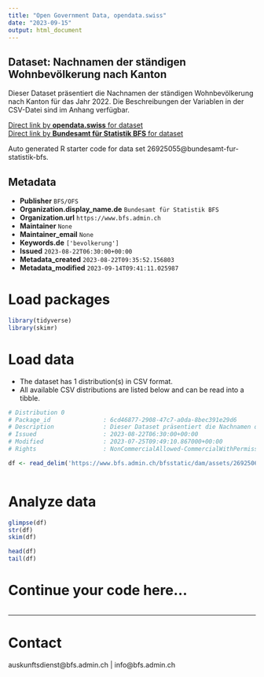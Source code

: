 ```yaml
---
title: "Open Government Data, opendata.swiss"
date: "2023-09-15"
output: html_document
---
```


## Dataset: Nachnamen der ständigen Wohnbevölkerung nach Kanton

Dieser Dataset präsentiert die Nachnamen der ständigen Wohnbevölkerung nach Kanton für das Jahr 2022. Die Beschreibungen der Variablen in der CSV-Datei sind im Anhang verfügbar.

[Direct link by **opendata.swiss** for dataset](https://opendata.swiss/de/dataset/nachnamen-der-standigen-wohnbevolkerung-nach-kanton1)<br>
[Direct link by **Bundesamt für Statistik BFS** for dataset](https://www.bfs.admin.ch/asset/de/ts-x-01.04.00.14)

Auto generated R starter code for data set 26925055@bundesamt-fur-statistik-bfs.

## Metadata

- **Publisher** `BFS/OFS`
- **Organization.display_name.de** `Bundesamt für Statistik BFS`
- **Organization.url** `https://www.bfs.admin.ch`
- **Maintainer** `None`
- **Maintainer_email** `None`
- **Keywords.de** `['bevolkerung']`
- **Issued** `2023-08-22T06:30:00+00:00`
- **Metadata_created** `2023-08-22T09:35:52.156803`
- **Metadata_modified** `2023-09-14T09:41:11.025987`


# Load packages

```r

library(tidyverse)
library(skimr)

```

# Load data

-   The dataset has 1 distribution(s) in CSV format.
-   All available CSV distributions are listed below and can be read into a tibble.

```r

# Distribution 0
# Package_id               : 6cd46877-2908-47c7-a0da-8bec391e29d6
# Description              : Dieser Dataset präsentiert die Nachnamen der ständigen Wohnbevölkerung nach Kanton für das Jahr 2022. Die Beschreibungen der Variablen in der CSV-Datei sind im Anhang verfügbar.
# Issued                   : 2023-08-22T06:30:00+00:00
# Modified                 : 2023-07-25T09:49:10.867000+00:00
# Rights                   : NonCommercialAllowed-CommercialWithPermission-ReferenceRequired

df <- read_delim('https://www.bfs.admin.ch/bfsstatic/dam/assets/26925060/master')



```

# Analyze data

```r

glimpse(df)
str(df)
skim(df)

head(df)
tail(df)

```

# Continue your code here...

```r

```

------------------------------------------------------------------------

# Contact

auskunftsdienst@bfs.admin.ch | info@bfs.admin.ch
